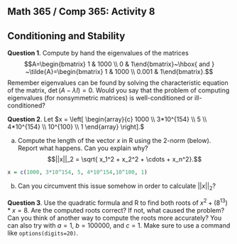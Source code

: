 ## Math 365 / Comp 365: Activity 8
## Conditioning and Stability

**Question 1**. Compute by hand the eigenvalues of the matrices 
$$A=\begin{bmatrix} 1 & 1000 \\ 0 & 1\end{bmatrix}~\hbox{  and  } ~\tilde{A}=\begin{bmatrix} 1 & 1000 \\ 0.001 & 1\end{bmatrix}.$$
Remember eigenvalues can be found by solving the characteristic equation of the matrix, $\det(A-\lambda I)=0$. Would you say that the problem of computing eigenvalues (for nonsymmetric matrices) is well-conditioned or ill-conditioned?


**Question 2**. Let $x = \left[ \begin{array}{c}
1000 \\ 
3*10^{154} \\ 
5 \\
4*10^{154} \\
10^{100} \\
1
\end{array}
\right].$

a) Compute the length of the vector $x$ in R using the 2-norm (below). Report what happens. Can you explain why?
$$||x||_2 = \sqrt{ x_1^2 + x_2^2 + \cdots + x_n^2}.$$ 

```r
x = c(1000, 3*10^154, 5, 4*10^154,10^100, 1)

```


b) Can you circumvent this issue somehow in order to calculate $||x||_2$?


**Question 3**. Use the quadratic formula and R to find both roots of $x^2+(8^{13})*x = 8$. Are the computed roots correct? If not, what caused the problem? Can you think of another way to compute the roots more accurately? You can also try with $a=1$, $b=100000$, and $c=1$. Make sure to use a command like `options(digits=20)`.

